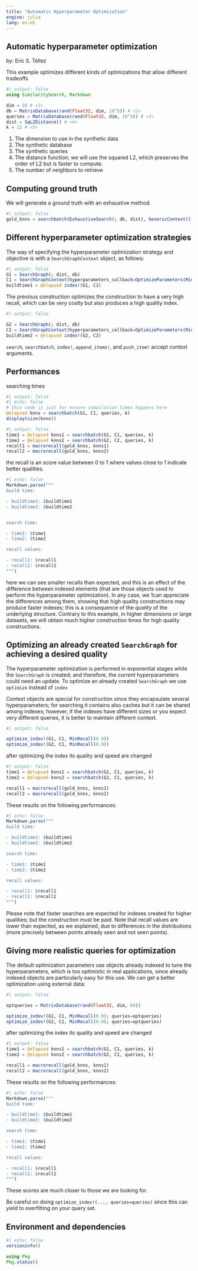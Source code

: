 ```yaml
---
title: "Automatic Hyperparameter Optimization"
engine: julia
lang: en-US
---
```



## Automatic hyperparameter optimization
by: Eric S. Téllez

This example optimizes different kinds of optimizations that allow different tradeoffs

```julia
#| output: false
using SimilaritySearch, Markdown

dim = 16 # <1>
db = MatrixDatabase(rand(Float32, dim, 10^5)) # <2>
queries = MatrixDatabase(rand(Float32, dim, 10^3)) # <3>
dist = SqL2Distance() # <4>
k = 12 # <5>
```
1. The dimension to use in the synthetic data
2. The synthetic database
3. The synthetic queries
4. The distance function; we will use the squared L2, which preserves the order of L2 but is faster to compute.
5. The number of neighbors to retrieve

## Computing ground truth

We will generate a ground truth with an exhaustive method.
```julia
#| output: false
gold_knns = searchbatch(ExhaustiveSearch(; db, dist), GenericContext(), queries, k)  
```

## Different hyperparameter optimization strategies
The way of specifying the hyperparameter optimization strategy and objective is with a `SearchGraphContext` object, as follows:
```julia
#| output: false
G1 = SearchGraph(; dist, db)
C1 = SearchGraphContext(hyperparameters_callback=OptimizeParameters(MinRecall(0.99)))
buildtime1 = @elapsed index!(G1, C1)
```

The previous construction optimizes the construction to have a very high recall, which can be very costly but also produces a high quality index.
```julia
#| output: false

G2 = SearchGraph(; dist, db)
C2 = SearchGraphContext(hyperparameters_callback=OptimizeParameters(MinRecall(0.9)))
buildtime2 = @elapsed index!(G2, C2)
```

`search`, `searchbatch`, `index!`, `append_items!`, and `push_item!` accept context arguments.

## Performances
searching times
```julia
#| output: false
#| echo: false
# this code is just for ensure compilation times happens here
@elapsed knns = searchbatch(G1, C1, queries, k)
display(size(knns))
```

```julia
#| output: false
time1 = @elapsed knns1 = searchbatch(G1, C1, queries, k)
time2 = @elapsed knns2 = searchbatch(G2, C2, queries, k)
recall1 = macrorecall(gold_knns, knns1)
recall2 = macrorecall(gold_knns, knns2)
```

the recall is an score value between 0 to 1 where values close to 1 indicate better qualities.

```julia
#| echo: false
Markdown.parse("""
build time:

- buildtime1: $buildtime1
- buildtime2: $buildtime2


search time:

- time1: $time1
- time2: $time2

recall values:

- recall1: $recall1
- recall2: $recall2
""")
```
here we can see smaller recalls than expected, and this is an effect of the difference between indexed elements (that are those objects used to perform the hyperparameter optimization). In any case, we 1can appreciate the differences among them, showing that high quality constructions may produce faster indexes; this is a consequence of the _quality_ of the underlying structure. Contrary to this example, in higher dimensions or large datasets, we will obtain much higher construction times for high quality constructions.


## Optimizing an already created `SearchGraph` for achieving a desired quality

The hyperparameter optimization is performed in exponential stages while the `SearchGraph` is created; and therefore, the current hyperparameters could need an update. To optimize an already created `SearchGraph` we use `optimize` instead of `index`

Context objects are special for construction since they encapsulate several hyperparameters; for searching it contains also caches but it can be shared among indexes; however, if the indexes have different sizes or you expect very different queries, it is better to maintain different context.
```julia
#| output: false

optimize_index!(G1, C1, MinRecall(0.9))
optimize_index!(G2, C1, MinRecall(0.9))

```
after optimizing the index its quality and speed are changed

```julia
#| output: false
time1 = @elapsed knns1 = searchbatch(G1, C1, queries, k)
time2 = @elapsed knns2 = searchbatch(G2, C1, queries, k)

recall1 = macrorecall(gold_knns, knns1)
recall2 = macrorecall(gold_knns, knns2)
```

These results on the following performances:
```julia
#| echo: false
Markdown.parse("""
build time:

- buildtime1: $buildtime1
- buildtime2: $buildtime2

search time:

- time1: $time1
- time2: $time2

recall values:

- recall1: $recall1
- recall2: $recall2
""")
```

Please note that faster searches are expected for indexes created for higher qualities; but the construction must be paid. Note that recall values are lower than expected, as we explained, due to differences in the distributions (more precisely between points already seen and not seen points).

## Giving more realistic queries for optimization
The default optimization parameters use objects already indexed to tune the hyperparameters, which is too optimistic in real applications, since already indexed objects are particularly easy for this use. We can get a better optimization using external data:

```julia
#| output: false

optqueries = MatrixDatabase(rand(Float32, dim, 64))

optimize_index!(G1, C1, MinRecall(0.9); queries=optqueries)
optimize_index!(G2, C1, MinRecall(0.9); queries=optqueries)

```
after optimizing the index its quality and speed are changed

```julia
#| output: false
time1 = @elapsed knns1 = searchbatch(G1, C1, queries, k)
time2 = @elapsed knns2 = searchbatch(G2, C1, queries, k)

recall1 = macrorecall(gold_knns, knns1)
recall2 = macrorecall(gold_knns, knns2)
```

These results on the following performances:
```julia
#| echo: false
Markdown.parse("""
build time:

- buildtime1: $buildtime1
- buildtime2: $buildtime2

search time:

- time1: $time1
- time2: $time2

recall values:

- recall1: $recall1
- recall2: $recall2
""")
```

These scores are much closer to those we are looking for.

Be careful on doing `optimize_index!(..., queries=queries)` since this can yield to overfitting on your query set.

## Environment and dependencies
```julia
#| echo: false
versioninfo()

using Pkg
Pkg.status() 
```